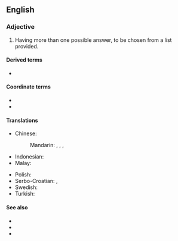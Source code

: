 ==English==

===Adjective===
{{wikipedia|Multiple-choice|lang=en}}
{{en-adj|head=[[multiple]]-[[choice]]|-}}

# Having more than one possible answer, to be chosen from a list provided.

====Derived terms====
* {{l|en|multiple-choice question}}

====Coordinate terms====
* {{l|en|true-false}}
* {{l|en|open-ended}}

====Translations====
{{trans-top}}
* Chinese:
*: Mandarin: {{t|cmn|多選}}, {{t|cmn|多选|tr=duōxuǎn}}, {{t+|cmn|複選}}, {{t+|cmn|复选|tr=fùxuǎn}}
* Indonesian: {{t+|id|pilihan ganda}}
* Malay: {{t|ms|pelbagai pilihan}}
{{trans-mid}}
* Polish: {{t|pl|wielokrotnego wyboru}}
* Serbo-Croatian: {{t|sh|višestrukog izbora}}, {{t|sh|s višestrukim izborom}}
* Swedish: {{t|sv|flerval}}
* Turkish: {{t|tr|çoktan seçmeli}}
{{trans-bottom}}

====See also====
* {{l|en|polar question}}
* {{l|en|yes-no question}}
* {{l|en|closed question}}